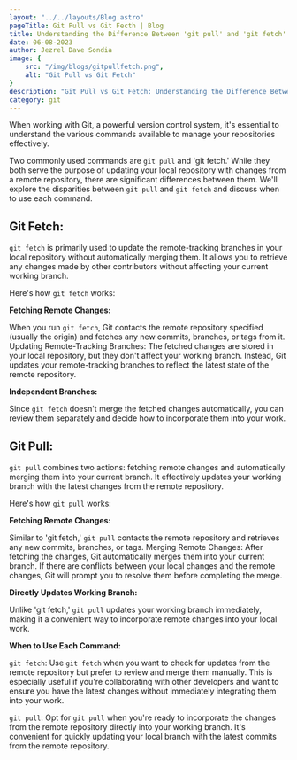 ```yaml
---
layout: "../../layouts/Blog.astro"
pageTitle: Git Pull vs Git Fecth | Blog
title: Understanding the Difference Between 'git pull' and 'git fetch'
date: 06-08-2023
author: Jezrel Dave Sondia
image: {
    src: "/img/blogs/gitpullfetch.png",
    alt: "Git Pull vs Git Fetch"
}
description: "Git Pull vs Git Fetch: Understanding the Difference Between git pull and git fetch"
category: git
---
```


When working with Git, a powerful version control system, it's essential to understand the various commands available to manage your repositories effectively. 

Two commonly used commands are ```git pull``` and 'git fetch.' While they both serve the purpose of updating your local repository with changes from a remote repository, there are significant differences between them. We'll explore the disparities between ```git pull``` and ```git fetch``` and discuss when to use each command.

## Git Fetch:

```git fetch``` is primarily used to update the remote-tracking branches in your local repository without automatically merging them. It allows you to retrieve any changes made by other contributors without affecting your current working branch. 

Here's how ```git fetch``` works:

**Fetching Remote Changes:** 

When you run ```git fetch```, Git contacts the remote repository specified (usually the origin) and fetches any new commits, branches, or tags from it.
Updating Remote-Tracking Branches: The fetched changes are stored in your local repository, but they don't affect your working branch. Instead, Git updates your remote-tracking branches to reflect the latest state of the remote repository.

**Independent Branches:** 

Since ```git fetch``` doesn't merge the fetched changes automatically, you can review them separately and decide how to incorporate them into your work.

## Git Pull:



```git pull``` combines two actions: fetching remote changes and automatically merging them into your current branch. It effectively updates your working branch with the latest changes from the remote repository. 

Here's how ```git pull``` works:

**Fetching Remote Changes:**

Similar to 'git fetch,' ```git pull``` contacts the remote repository and retrieves any new commits, branches, or tags.
Merging Remote Changes: After fetching the changes, Git automatically merges them into your current branch. If there are conflicts between your local changes and the remote changes, Git will prompt you to resolve them before completing the merge.

**Directly Updates Working Branch:** 

Unlike 'git fetch,' ```git pull``` updates your working branch immediately, making it a convenient way to incorporate remote changes into your local work.

**When to Use Each Command:**

```git fetch```: Use ```git fetch``` when you want to check for updates from the remote repository but prefer to review and merge them manually. This is especially useful if you're collaborating with other developers and want to ensure you have the latest changes without immediately integrating them into your work.

```git pull```: Opt for ```git pull``` when you're ready to incorporate the changes from the remote repository directly into your working branch. It's convenient for quickly updating your local branch with the latest commits from the remote repository.

